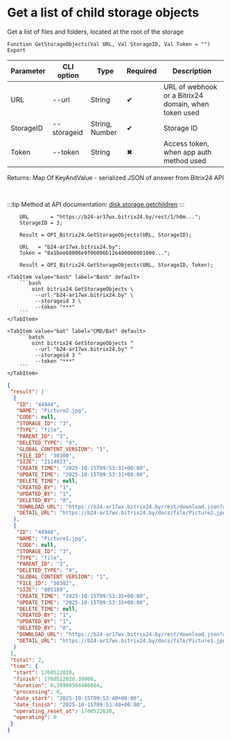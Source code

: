 ﻿---
sidebar_position: 5
description: Get a list of child storage objects and other functions to work with Bitrix24 in the Open Integration Package, a free open-source integration library for 1C:Enterprise 8, OneScript and CLI
keywords: [1C, 1С, 1С:Enterprise, 1С:Enterprise 8.3, API, Integration, Services, Exchange, OneScript, CLI, Bitrix24]
---


# Get a list of child storage objects
 Get a list of files and folders, located at the root of the storage



`Function GetStorageObjects(Val URL, Val StorageID, Val Token = "") Export`

  | Parameter | CLI option | Type | Required | Description |
  |-|-|-|-|-|
  | URL | --url | String | &#x2714; | URL of webhook or a Bitrix24 domain, when token used |
  | StorageID | --storageid | String, Number | &#x2714; | Storage ID |
  | Token | --token | String | &#x2716; | Access token, when app auth method used |

  
  Returns:  Map Of KeyAndValue - serialized JSON of answer from Bitrix24 API

<br/>

:::tip
Method at API documentation: [disk.storage.getchildren](https://dev.1c-bitrix.ru/rest_help/disk/storage/disk_storage_getchildren.php)
:::
<br/>


```bsl title="1C:Enterprise/OneScript code example"
    URL       = "https://b24-ar17wx.bitrix24.by/rest/1/h0m...";
    StorageID = 3;

    Result = OPI_Bitrix24.GetStorageObjects(URL, StorageID);

    URL   = "b24-ar17wx.bitrix24.by";
    Token = "8a1bee68006e9f06006b12e400000001000...";

    Result = OPI_Bitrix24.GetStorageObjects(URL, StorageID, Token);
```
 

 <Tabs>
  
    <TabItem value="bash" label="Bash" default>
        ```bash
            oint bitrix24 GetStorageObjects \
             --url "b24-ar17wx.bitrix24.by" \
             --storageid 3 \
             --token "***"
        ```
    </TabItem>
  
    <TabItem value="bat" label="CMD/Bat" default>
        ```batch
            oint bitrix24 GetStorageObjects ^
             --url "b24-ar17wx.bitrix24.by" ^
             --storageid 3 ^
             --token "***"
        ```
    </TabItem>
</Tabs>


```json title="Result"
{
 "result": [
  {
   "ID": "44944",
   "NAME": "Picture2.jpg",
   "CODE": null,
   "STORAGE_ID": "3",
   "TYPE": "file",
   "PARENT_ID": "3",
   "DELETED_TYPE": "0",
   "GLOBAL_CONTENT_VERSION": "1",
   "FILE_ID": "30300",
   "SIZE": "2114023",
   "CREATE_TIME": "2025-10-15T09:53:31+00:00",
   "UPDATE_TIME": "2025-10-15T09:53:31+00:00",
   "DELETE_TIME": null,
   "CREATED_BY": "1",
   "UPDATED_BY": "1",
   "DELETED_BY": "0",
   "DOWNLOAD_URL": "https://b24-ar17wx.bitrix24.by/rest/download.json?auth=db7bef68006e9f06006b12e4000000010000076501c07fbfd408f751025f2a26e8fbc9&token=disk%7CaWQ9NDQ5NDQmXz1EQmgyN2xJajk3S3VNMXE4MWpuOUVQTmhmYWs4VnowMg%3D%3D%7CImRvd25sb2FkfGRpc2t8YVdROU5EUTVORFFtWHoxRVFtZ3lOMnhKYWprM1MzVk5NWEU0TVdwdU9VVlFUbWhtWVdzNFZub3dNZz09fGRiN2JlZjY4MDA2ZTlmMDYwMDZiMTJlNDAwMDAwMDAxMDAwMDA3NjUwMWMwN2ZiZmQ0MDhmNzUxMDI1ZjJhMjZlOGZiYzki.1X5oNDSu%2BcO%2FC4IZO68meWSYXA41kbEBZ4It9Do36lU%3D",
   "DETAIL_URL": "https://b24-ar17wx.bitrix24.by/docs/file/Picture2.jpg"
  },
  {
   "ID": "44946",
   "NAME": "Picture1.jpg",
   "CODE": null,
   "STORAGE_ID": "3",
   "TYPE": "file",
   "PARENT_ID": "3",
   "DELETED_TYPE": "0",
   "GLOBAL_CONTENT_VERSION": "1",
   "FILE_ID": "30302",
   "SIZE": "805189",
   "CREATE_TIME": "2025-10-15T09:53:35+00:00",
   "UPDATE_TIME": "2025-10-15T09:53:35+00:00",
   "DELETE_TIME": null,
   "CREATED_BY": "1",
   "UPDATED_BY": "1",
   "DELETED_BY": "0",
   "DOWNLOAD_URL": "https://b24-ar17wx.bitrix24.by/rest/download.json?auth=db7bef68006e9f06006b12e4000000010000076501c07fbfd408f751025f2a26e8fbc9&token=disk%7CaWQ9NDQ5NDYmXz15T0FLMmpCb0NtY0x3YVh0MmY4NmdtRjY0b2NmQlpUWA%3D%3D%7CImRvd25sb2FkfGRpc2t8YVdROU5EUTVORFltWHoxNVQwRkxNbXBDYjBOdFkweDNZVmgwTW1ZNE5tZHRSalkwYjJObVFscFVXQT09fGRiN2JlZjY4MDA2ZTlmMDYwMDZiMTJlNDAwMDAwMDAxMDAwMDA3NjUwMWMwN2ZiZmQ0MDhmNzUxMDI1ZjJhMjZlOGZiYzki.rxNaxqhgqwRGMjlNsdXMCSF7YBdU3anYSnb%2FDhMKKDQ%3D",
   "DETAIL_URL": "https://b24-ar17wx.bitrix24.by/docs/file/Picture1.jpg"
  }
 ],
 "total": 2,
 "time": {
  "start": 1760522020,
  "finish": 1760522020.39908,
  "duration": 0.39908504486084,
  "processing": 0,
  "date_start": "2025-10-15T09:53:40+00:00",
  "date_finish": "2025-10-15T09:53:40+00:00",
  "operating_reset_at": 1760522620,
  "operating": 0
 }
}
```
